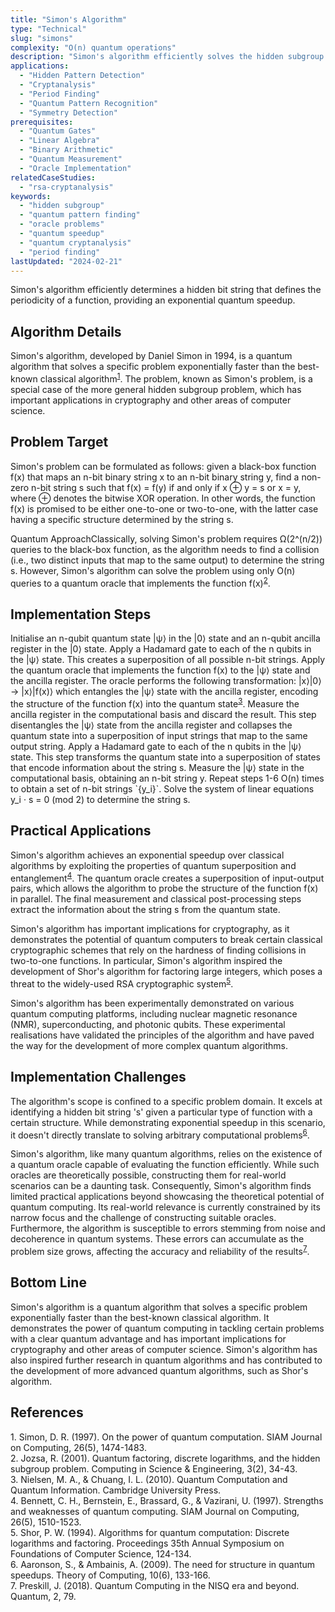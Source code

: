 ```yaml
---
title: "Simon's Algorithm"
type: "Technical"
slug: "simons"
complexity: "O(n) quantum operations"
description: "Simon's algorithm efficiently solves the hidden subgroup problem, demonstrating exponential speedup over classical methods by finding a hidden binary string pattern in a black-box function."
applications:
  - "Hidden Pattern Detection"
  - "Cryptanalysis"
  - "Period Finding"
  - "Quantum Pattern Recognition"
  - "Symmetry Detection"
prerequisites:
  - "Quantum Gates"
  - "Linear Algebra"
  - "Binary Arithmetic"
  - "Quantum Measurement"
  - "Oracle Implementation"
relatedCaseStudies:
  - "rsa-cryptanalysis"
keywords:
  - "hidden subgroup"
  - "quantum pattern finding"
  - "oracle problems"
  - "quantum speedup"
  - "quantum cryptanalysis"
  - "period finding"
lastUpdated: "2024-02-21"
---
```


Simon's algorithm efficiently determines a hidden bit string that defines the periodicity of a function, providing an exponential quantum speedup.

## Algorithm Details

Simon's algorithm, developed by Daniel Simon in 1994, is a quantum algorithm that solves a specific problem exponentially faster than the best-known classical algorithm<sup><a href="#ref-1">1</a></sup>. The problem, known as Simon's problem, is a special case of the more general hidden subgroup problem, which has important applications in cryptography and other areas of computer science.

## Problem Target

Simon's problem can be formulated as follows: given a black-box function f(x) that maps an n-bit binary string x to an n-bit binary string y, find a non-zero n-bit string s such that f(x) = f(y) if and only if x ⊕ y = s or x = y, where ⊕ denotes the bitwise XOR operation. In other words, the function f(x) is promised to be either one-to-one or two-to-one, with the latter case having a specific structure determined by the string s.

Quantum ApproachClassically, solving Simon's problem requires Ω(2^(n/2)) queries to the black-box function, as the algorithm needs to find a collision (i.e., two distinct inputs that map to the same output) to determine the string s. However, Simon's algorithm can solve the problem using only O(n) queries to a quantum oracle that implements the function f(x)<sup><a href="#ref-2">2</a></sup>.

## Implementation Steps

<Steps>
  <Step title="State preparation">
    Initialise an n-qubit quantum state |ψ⟩ in the |0⟩ state and an n-qubit ancilla register in the |0⟩ state.
  </Step>

  <Step title="Apply Hadamard gates">
    Apply a Hadamard gate to each of the n qubits in the |ψ⟩ state. This creates a superposition of all possible n-bit strings.
  </Step>

  <Step title="Oracle query">
    Apply the quantum oracle that implements the function f(x) to the |ψ⟩ state and the ancilla register. The oracle performs the following transformation: |x⟩|0⟩ → |x⟩|f(x)⟩ which entangles the |ψ⟩ state with the ancilla register, encoding the structure of the function f(x) into the quantum state<sup><a href="#ref-3">3</a></sup>.
  </Step>

  <Step title="Measure the ancilla register">
    Measure the ancilla register in the computational basis and discard the result. This step disentangles the |ψ⟩ state from the ancilla register and collapses the quantum state into a superposition of input strings that map to the same output string.
  </Step>

  <Step title="Apply Hadamard gates">
    Apply a Hadamard gate to each of the n qubits in the |ψ⟩ state. This step transforms the quantum state into a superposition of states that encode information about the string s.
  </Step>

  <Step title="Measure the state">
    Measure the |ψ⟩ state in the computational basis, obtaining an n-bit string y.
  </Step>

  <Step title="Classical post-processing">
    Repeat steps 1-6 O(n) times to obtain a set of n-bit strings `{y_i}`. Solve the system of linear equations y_i · s = 0 (mod 2) to determine the string s.
  </Step>
</Steps>

## Practical Applications

Simon's algorithm achieves an exponential speedup over classical algorithms by exploiting the properties of quantum superposition and entanglement<sup><a href="#ref-4">4</a></sup>. The quantum oracle creates a superposition of input-output pairs, which allows the algorithm to probe the structure of the function f(x) in parallel. The final measurement and classical post-processing steps extract the information about the string s from the quantum state.

Simon's algorithm has important implications for cryptography, as it demonstrates the potential of quantum computers to break certain classical cryptographic schemes that rely on the hardness of finding collisions in two-to-one functions. In particular, Simon's algorithm inspired the development of Shor's algorithm for factoring large integers, which poses a threat to the widely-used RSA cryptographic system<sup><a href="#ref-5">5</a></sup>.

Simon's algorithm has been experimentally demonstrated on various quantum computing platforms, including nuclear magnetic resonance (NMR), superconducting, and photonic qubits. These experimental realisations have validated the principles of the algorithm and have paved the way for the development of more complex quantum algorithms.

## Implementation Challenges

The algorithm's scope is confined to a specific problem domain. It excels at identifying a hidden bit string 's' given a particular type of function with a certain structure. While demonstrating exponential speedup in this scenario, it doesn't directly translate to solving arbitrary computational problems<sup><a href="#ref-6">6</a></sup>.

Simon's algorithm, like many quantum algorithms, relies on the existence of a quantum oracle capable of evaluating the function efficiently. While such oracles are theoretically possible, constructing them for real-world scenarios can be a daunting task. Consequently, Simon's algorithm finds limited practical applications beyond showcasing the theoretical potential of quantum computing. Its real-world relevance is currently constrained by its narrow focus and the challenge of constructing suitable oracles. Furthermore, the algorithm is susceptible to errors stemming from noise and decoherence in quantum systems. These errors can accumulate as the problem size grows, affecting the accuracy and reliability of the results<sup><a href="#ref-7">7</a></sup>.

## Bottom Line

Simon's algorithm is a quantum algorithm that solves a specific problem exponentially faster than the best-known classical algorithm. It demonstrates the power of quantum computing in tackling certain problems with a clear quantum advantage and has important implications for cryptography and other areas of computer science. Simon's algorithm has also inspired further research in quantum algorithms and has contributed to the development of more advanced quantum algorithms, such as Shor's algorithm.

## References

<div className="references-section">
  <div id="ref-1" className="reference-item">
    1. Simon, D. R. (1997). On the power of quantum computation. SIAM Journal on Computing, 26(5), 1474-1483.
  </div>
  <div id="ref-2" className="reference-item">
    2. Jozsa, R. (2001). Quantum factoring, discrete logarithms, and the hidden subgroup problem. Computing in Science & Engineering, 3(2), 34-43.
  </div>
  <div id="ref-3" className="reference-item">
    3. Nielsen, M. A., & Chuang, I. L. (2010). Quantum Computation and Quantum Information. Cambridge University Press.
  </div>
  <div id="ref-4" className="reference-item">
    4. Bennett, C. H., Bernstein, E., Brassard, G., & Vazirani, U. (1997). Strengths and weaknesses of quantum computing. SIAM Journal on Computing, 26(5), 1510-1523.
  </div>
  <div id="ref-5" className="reference-item">
    5. Shor, P. W. (1994). Algorithms for quantum computation: Discrete logarithms and factoring. Proceedings 35th Annual Symposium on Foundations of Computer Science, 124-134.
  </div>
  <div id="ref-6" className="reference-item">
    6. Aaronson, S., & Ambainis, A. (2009). The need for structure in quantum speedups. Theory of Computing, 10(6), 133-166.
  </div>
  <div id="ref-7" className="reference-item">
    7. Preskill, J. (2018). Quantum Computing in the NISQ era and beyond. Quantum, 2, 79.
  </div>
</div>